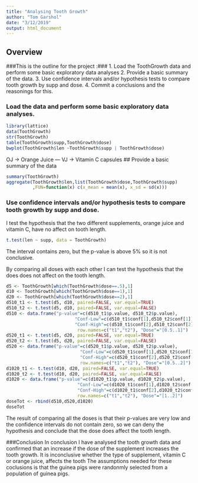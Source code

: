 ```yaml
---
title: "Analysing Tooth Growth"
author: "Tom Garshol"
date: "3/12/2019"
output: html_document
---
```


## Overview
###This is the outline for the project :###
1. Load the ToothGrowth data and perform some basic exploratory data analyses
2. Provide a basic summary of the data.
3. Use confidence intervals and/or hypothesis tests to compare tooth growth by supp and dose.
4. Commit a conclusions and the reasonings for this.

### Load the data and perform some basic exploratory data analyses.
```r
library(lattice)
data(ToothGrowth)
str(ToothGrowth)
table(ToothGrowth$supp,ToothGrowth$dose)
bwplot(ToothGrowth$len ~ToothGrowth$supp | ToothGrowth$dose)
```
OJ -> Orange Juice  ---   VJ -> Vitamin C capsules
## Provide a basic summary of the data
```r
summary(ToothGrowth)
aggregate(ToothGrowth$len,list(ToothGrowth$dose,ToothGrowth$supp)
          ,FUN=function(x) c(x_mean = mean(x), x_sd = sd(x)))
```

### Use confidence intervals and/or hypothesis tests to compare tooth growth by supp and dose.
I test the hypothesis that the two different supplements, orange juice and vitamin C, have no affect on tooth length.
```r
t.test(len ~ supp, data = ToothGrowth)
```
The interval contains zero, but the p-value is above 5% so it is not conclusive.

By comparing all doses with each other I can test the hypothesis that the does does not affect on the tooth length.
```r
d5 <- ToothGrowth[which(ToothGrowth$dose==.5),1]
d10 <- ToothGrowth[which(ToothGrowth$dose==1),1]
d20 <- ToothGrowth[which(ToothGrowth$dose==2),1]
d510_t1 <- t.test(d5, d10, paired=FALSE, var.equal=TRUE)
d510_t2 <- t.test(d5, d10, paired=FALSE, var.equal=FALSE)
d510 <- data.frame("p-value"=c(d510_t1$p.value, d510_t2$p.value),
                          "Conf-Low"=c(d510_t1$conf[1],d510_t2$conf[1]),
                          "Conf-High"=c(d510_t1$conf[2],d510_t2$conf[2]),
                           row.names=c("t1","t2"), "Dose"="[0.5..1]")
d520_t1 <- t.test(d5, d20, paired=FALSE, var.equal=TRUE)
d520_t2 <- t.test(d5, d20, paired=FALSE, var.equal=FALSE)
d520 <- data.frame("p-value"=c(d520_t1$p.value, d520_t2$p.value),
                            "Conf-Low"=c(d520_t1$conf[1],d520_t2$conf[1]),
                            "Conf-High"=c(d520_t1$conf[2],d520_t2$conf[2]), 
                            row.names=c("t1","t2"), "Dose"="[0.5..2]")
d1020_t1 <- t.test(d10, d20, paired=FALSE, var.equal=TRUE)
d1020_t2 <- t.test(d10, d20, paired=FALSE, var.equal=FALSE)
d1020 <- data.frame("p-value"=c(d1020_t1$p.value, d1020_t2$p.value),
                           "Conf-Low"=c(d1020_t1$conf[1],d1020_t2$conf[1]),
                           "Conf-High"=c(d1020_t1$conf[2],d1020_t2$conf[2]), 
                           row.names=c("t1","t2"), "Dose"="[1..2]")
doseTot <- rbind(d510,d520,d1020)
doseTot
```
The result of comparing all the doses is that their p-values are very low and the confidence intervals do not contain zero, so we can deny the hypothesis and conclude that the dose does affect the tooth length.

###Conclusion
In conclusion I have analysed the tooth growth data and confirmed that an increase if the dose of the supplement increases the tooth growth. It is inconclusive whether the type of supplement, vitamin C or orange juice, affects the tooth  The assumptions needed for these coclusions is that the guinea pigs were randonmly selected from a population of guinea pigs.